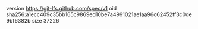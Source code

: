 version https://git-lfs.github.com/spec/v1
oid sha256:a1ecc409c35bb165c9869ed10be7a4991021ae1aa96c62452ff3c0de9bf6382b
size 37226
